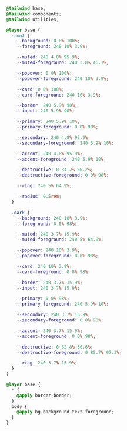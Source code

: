 
```css
@tailwind base;
@tailwind components;
@tailwind utilities;

@layer base {
  :root {
    --background: 0 0% 100%;
    --foreground: 240 10% 3.9%;

    --muted: 240 4.8% 95.9%;
    --muted-foreground: 240 3.8% 46.1%;

    --popover: 0 0% 100%;
    --popover-foreground: 240 10% 3.9%;

    --card: 0 0% 100%;
    --card-foreground: 240 10% 3.9%;

    --border: 240 5.9% 90%;
    --input: 240 5.9% 90%;

    --primary: 240 5.9% 10%;
    --primary-foreground: 0 0% 98%;

    --secondary: 240 4.8% 95.9%;
    --secondary-foreground: 240 5.9% 10%;

    --accent: 240 4.8% 95.9%;
    --accent-foreground: 240 5.9% 10%;

    --destructive: 0 84.2% 60.2%;
    --destructive-foreground: 0 0% 98%;

    --ring: 240 5% 64.9%;

    --radius: 0.5rem;
  }

  .dark {
    --background: 240 10% 3.9%;
    --foreground: 0 0% 98%;

    --muted: 240 3.7% 15.9%;
    --muted-foreground: 240 5% 64.9%;

    --popover: 240 10% 3.9%;
    --popover-foreground: 0 0% 98%;

    --card: 240 10% 3.9%;
    --card-foreground: 0 0% 98%;

    --border: 240 3.7% 15.9%;
    --input: 240 3.7% 15.9%;

    --primary: 0 0% 98%;
    --primary-foreground: 240 5.9% 10%;

    --secondary: 240 3.7% 15.9%;
    --secondary-foreground: 0 0% 98%;

    --accent: 240 3.7% 15.9%;
    --accent-foreground: 0 0% 98%;

    --destructive: 0 62.8% 30.6%;
    --destructive-foreground: 0 85.7% 97.3%;

    --ring: 240 3.7% 15.9%;
  }
}

@layer base {
  * {
    @apply border-border;
  }
  body {
    @apply bg-background text-foreground;
  }
}
```
